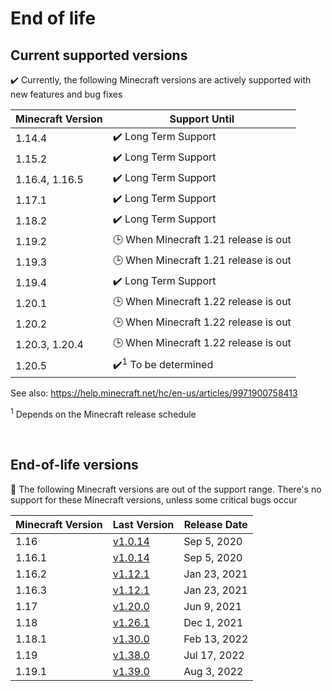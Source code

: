 # End of life

## Current supported versions

✔️ Currently, the following Minecraft versions are actively supported with new features and bug fixes

| Minecraft Version | Support Until                         |
|-------------------|---------------------------------------|
| 1.14.4            | ✔️ Long Term Support                  |
| 1.15.2            | ✔️ Long Term Support                  |
| 1.16.4, 1.16.5    | ✔️ Long Term Support                  |
| 1.17.1            | ✔️ Long Term Support                  |
| 1.18.2            | ✔️ Long Term Support                  |
| 1.19.2            | 🕒 When Minecraft 1.21 release is out |
| 1.19.3            | 🕒 When Minecraft 1.21 release is out |
| 1.19.4            | ✔️ Long Term Support                  |
| 1.20.1            | 🕒 When Minecraft 1.22 release is out |
| 1.20.2            | 🕒 When Minecraft 1.22 release is out |
| 1.20.3, 1.20.4    | 🕒 When Minecraft 1.22 release is out |
| 1.20.5            | ✔️<sup>1</sup> To be determined       |

See also: https://help.minecraft.net/hc/en-us/articles/9971900758413

<sup>1</sup> Depends on the Minecraft release schedule

<br/>

## End-of-life versions

👻 The following Minecraft versions are out of the support range. 
There's no support for these Minecraft versions, unless some critical bugs occur

| Minecraft Version | Last Version                                                                              | Release Date |
|-------------------|-------------------------------------------------------------------------------------------|--------------|
| 1.16              | [v1.0.14](https://github.com/TISUnion/Carpet-TIS-Addition/releases/tag/1.0.14%2Bbuild.24) | Sep 5, 2020  |
| 1.16.1            | [v1.0.14](https://github.com/TISUnion/Carpet-TIS-Addition/releases/tag/1.0.14%2Bbuild.24) | Sep 5, 2020  |
| 1.16.2            | [v1.12.1](https://github.com/TISUnion/Carpet-TIS-Addition/releases/tag/v1.12.1)           | Jan 23, 2021 |
| 1.16.3            | [v1.12.1](https://github.com/TISUnion/Carpet-TIS-Addition/releases/tag/v1.12.1)           | Jan 23, 2021 |
| 1.17              | [v1.20.0](https://github.com/TISUnion/Carpet-TIS-Addition/releases/tag/v1.20.0)           | Jun 9, 2021  |
| 1.18              | [v1.26.1](https://github.com/TISUnion/Carpet-TIS-Addition/releases/tag/v1.26.0)           | Dec 1, 2021  |
| 1.18.1            | [v1.30.0](https://github.com/TISUnion/Carpet-TIS-Addition/releases/tag/v1.30.0)           | Feb 13, 2022 |
| 1.19              | [v1.38.0](https://github.com/TISUnion/Carpet-TIS-Addition/releases/tag/v1.38.0)           | Jul 17, 2022 |
| 1.19.1            | [v1.39.0](https://github.com/TISUnion/Carpet-TIS-Addition/releases/tag/v1.39.0)           | Aug 3, 2022  |

<style>{`
:root {
  --ifm-table-cell-padding: 0.5rem;
}
`}</style>

